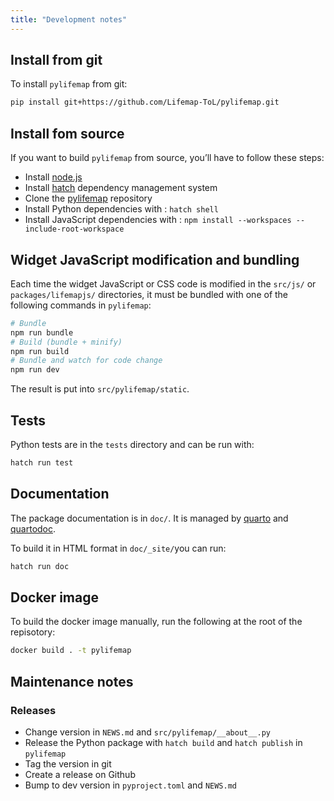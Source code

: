 ```yaml
---
title: "Development notes"
---
```



## Install from git

To install `pylifemap` from git:

```sh 
pip install git+https://github.com/Lifemap-ToL/pylifemap.git
```

## Install fom source

If you want to build `pylifemap` from source, you'll have to follow these steps:

- Install [node.js](https://nodejs.org/en)
- Install [hatch](https://hatch.pypa.io/latest/) dependency management system
- Clone the [pylifemap](https://github.com/Lifemap-ToL/pylifemap) repository
- Install Python dependencies with : `hatch shell`
- Install JavaScript dependencies with : `npm install --workspaces --include-root-workspace`


## Widget JavaScript modification and bundling

Each time the widget JavaScript or CSS code is modified in the `src/js/` or `packages/lifemapjs/` directories, it must be bundled with one of the following commands in `pylifemap`:

```sh
# Bundle
npm run bundle
# Build (bundle + minify)
npm run build
# Bundle and watch for code change
npm run dev
```

The result is put into `src/pylifemap/static`. 

## Tests

Python tests are in the `tests` directory and can be run with:

```sh
hatch run test
```

## Documentation

The package documentation is in `doc/`. It is managed by [quarto](https://quarto.org) and [quartodoc](https://machow.github.io/quartodoc/).

To build it in HTML format in `doc/_site/`you can run:

```sh
hatch run doc
```

## Docker image

To build the docker image manually, run the following at the root of the repisotory:

```sh
docker build . -t pylifemap
```


## Maintenance notes

### Releases

- Change version in `NEWS.md` and `src/pylifemap/__about__.py`
- Release the Python package with `hatch build` and `hatch publish` in `pylifemap`
- Tag the version in git
- Create a release on Github
- Bump to dev version in `pyproject.toml` and `NEWS.md`

